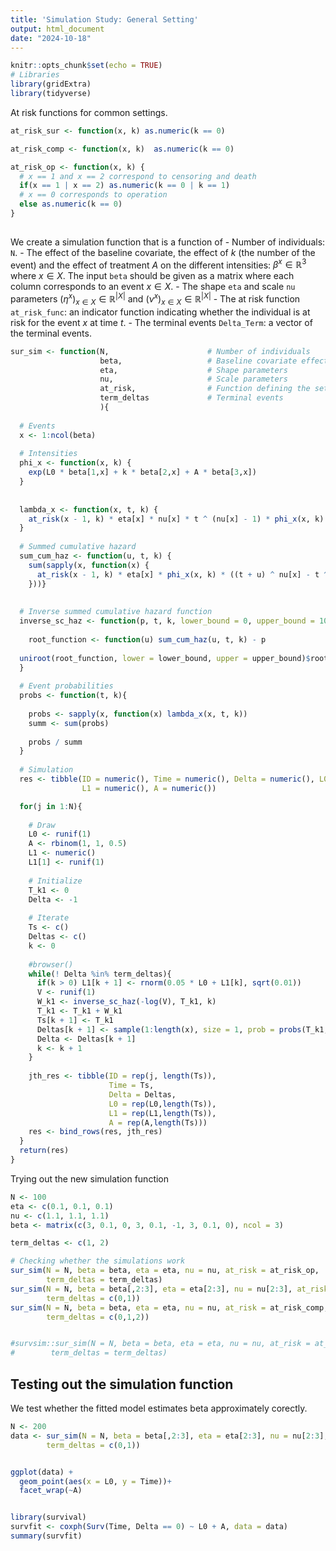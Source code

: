 ```yaml
---
title: 'Simulation Study: General Setting'
output: html_document
date: "2024-10-18"
---
```


```r
knitr::opts_chunk$set(echo = TRUE)
# Libraries
library(gridExtra)
library(tidyverse)
```

At risk functions for common settings.

```r
at_risk_sur <- function(x, k) as.numeric(k == 0)

at_risk_comp <- function(x, k)  as.numeric(k == 0)

at_risk_op <- function(x, k) {
  # x == 1 and x == 2 correspond to censoring and death
  if(x == 1 | x == 2) as.numeric(k == 0 | k == 1)
  # x == 0 corresponds to operation
  else as.numeric(k == 0)
}
 
```


We create a simulation function that is a function of
- Number of individuals: `N`.
- The effect of the baseline covariate, the effect of $k$ (the number of the event) and the effect of treatment $A$ on the different intensities: $\beta^x \in \mathbb{R}^{3}$ where $x \in X$. The input `beta` should be given as a matrix where each column corresponds to an event $x \in X$.
- The shape `eta` and scale `nu` parameters $(\eta^x)_{x \in X} \in \mathbb{R}^{|X|}$ and $(\nu^x)_{x \in X} \in \mathbb{R}^{|X|}$
- The at risk function `at_risk_func`: an indicator function indicating whether the individual is at risk for the event $x$ at time $t$.
- The terminal events `Delta_Term`: a vector of the terminal events.

```r
sur_sim <- function(N,                      # Number of individuals
                    beta,                   # Baseline covariate effects
                    eta,                    # Shape parameters
                    nu,                     # Scale parameters
                    at_risk,                # Function defining the setting
                    term_deltas             # Terminal events
                    ){
  
  # Events
  x <- 1:ncol(beta)
  
  # Intensities
  phi_x <- function(x, k) {
    exp(L0 * beta[1,x] + k * beta[2,x] + A * beta[3,x])
  }
  
  
  lambda_x <- function(x, t, k) {
    at_risk(x - 1, k) * eta[x] * nu[x] * t ^ (nu[x] - 1) * phi_x(x, k)
  } 
  
  # Summed cumulative hazard
  sum_cum_haz <- function(u, t, k) {
    sum(sapply(x, function(x) {
      at_risk(x - 1, k) * eta[x] * phi_x(x, k) * ((t + u) ^ nu[x] - t ^ nu[x])
    }))}
  
  
  # Inverse summed cumulative hazard function
  inverse_sc_haz <- function(p, t, k, lower_bound = 0, upper_bound = 100) {
    
    root_function <- function(u) sum_cum_haz(u, t, k) - p
    
  uniroot(root_function, lower = lower_bound, upper = upper_bound)$root
  }
  
  # Event probabilities
  probs <- function(t, k){
    
    probs <- sapply(x, function(x) lambda_x(x, t, k))
    summ <- sum(probs)
    
    probs / summ
  }
  
  # Simulation
  res <- tibble(ID = numeric(), Time = numeric(), Delta = numeric(), L0 = numeric(), 
                L1 = numeric(), A = numeric())

  for(j in 1:N){
    
    # Draw
    L0 <- runif(1)
    A <- rbinom(1, 1, 0.5)
    L1 <- numeric()
    L1[1] <- runif(1)
    
    # Initialize
    T_k1 <- 0
    Delta <- -1
    
    # Iterate
    Ts <- c()
    Deltas <- c()
    k <- 0
    
    #browser()
    while(! Delta %in% term_deltas){
      if(k > 0) L1[k + 1] <- rnorm(0.05 * L0 + L1[k], sqrt(0.01))
      V <- runif(1)
      W_k1 <- inverse_sc_haz(-log(V), T_k1, k)
      T_k1 <- T_k1 + W_k1
      Ts[k + 1] <- T_k1
      Deltas[k + 1] <- sample(1:length(x), size = 1, prob = probs(T_k1, k)) - 1
      Delta <- Deltas[k + 1]
      k <- k + 1
    }
    
    jth_res <- tibble(ID = rep(j, length(Ts)), 
                      Time = Ts, 
                      Delta = Deltas,
                      L0 = rep(L0,length(Ts)),
                      L1 = rep(L1,length(Ts)),
                      A = rep(A,length(Ts))) 
    res <- bind_rows(res, jth_res)
  }
  return(res)
}
```

Trying out the new simulation function

```r
N <- 100
eta <- c(0.1, 0.1, 0.1)
nu <- c(1.1, 1.1, 1.1)
beta <- matrix(c(3, 0.1, 0, 3, 0.1, -1, 3, 0.1, 0), ncol = 3)

term_deltas <- c(1, 2)

# Checking whether the simulations work
sur_sim(N = N, beta = beta, eta = eta, nu = nu, at_risk = at_risk_op, 
        term_deltas = term_deltas)
sur_sim(N = N, beta = beta[,2:3], eta = eta[2:3], nu = nu[2:3], at_risk = at_risk_sur, 
        term_deltas = c(0,1))
sur_sim(N = N, beta = beta, eta = eta, nu = nu, at_risk = at_risk_comp, 
        term_deltas = c(0,1,2))


#survsim::sur_sim(N = N, beta = beta, eta = eta, nu = nu, at_risk = at_risk_op, 
#        term_deltas = term_deltas)

```

## Testing out the simulation function

We test whether the fitted model estimates beta approximately corectly.

```r
N <- 200
data <- sur_sim(N = N, beta = beta[,2:3], eta = eta[2:3], nu = nu[2:3], at_risk = at_risk_sur, 
        term_deltas = c(0,1))


ggplot(data) +
  geom_point(aes(x = L0, y = Time))+
  facet_wrap(~A)


library(survival)
survfit <- coxph(Surv(Time, Delta == 0) ~ L0 + A, data = data)
summary(survfit)
```













